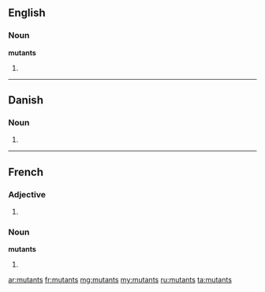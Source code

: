 ==English==

===Noun===
'''mutants''' {{p}}

# {{plural of|[[mutant#Noun|mutant]]}}

----

==Danish==

===Noun===
{{head|da|noun form|g=c}}

# {{form of|genitive singular indefinite|mutant|lang=da}}
----
==French==

===Adjective===
{{fr-adj-form}}

# {{form of|plural|mutant|lang=fr}}

===Noun===
'''mutants''' {{m|p}}

# {{plural of|mutant|lang=fr}}

[[ar:mutants]]
[[fr:mutants]]
[[mg:mutants]]
[[my:mutants]]
[[ru:mutants]]
[[ta:mutants]]